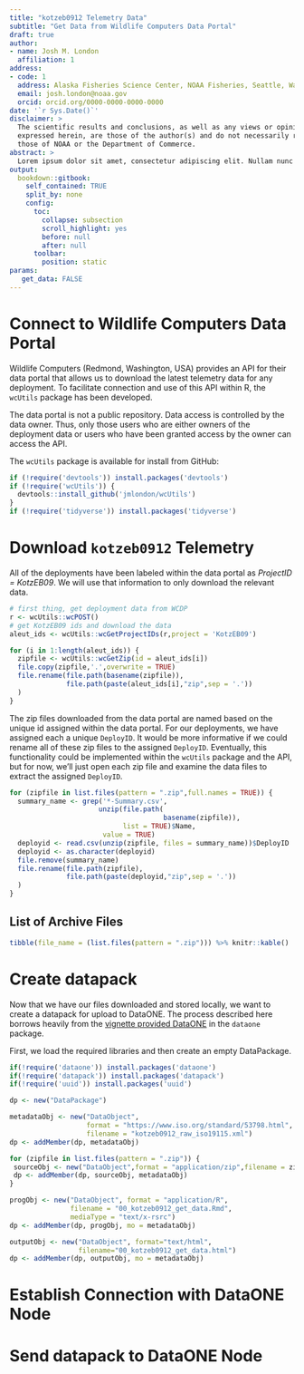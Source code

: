 ```yaml
---
title: "kotzeb0912 Telemetry Data"
subtitle: "Get Data from Wildlife Computers Data Portal"
draft: true
author:
- name: Josh M. London
  affiliation: 1
address:
- code: 1
  address: Alaska Fisheries Science Center, NOAA Fisheries, Seattle, Washington, USA
  email: josh.london@noaa.gov
  orcid: orcid.org/0000-0000-0000-0000
date: '`r Sys.Date()`'
disclaimer: >
  The scientific results and conclusions, as well as any views or opinions 
  expressed herein, are those of the author(s) and do not necessarily reflect 
  those of NOAA or the Department of Commerce.
abstract: >
  Lorem ipsum dolor sit amet, consectetur adipiscing elit. Nullam nunc enim, accumsan vel ante a, faucibus convallis lorem. Quisque sit amet tellus molestie, eleifend justo eu, dapibus diam. Suspendisse suscipit neque id sapien semper fermentum ac nec dui. Maecenas porttitor ligula ligula, a laoreet ex congue sed. Mauris in egestas elit. Curabitur ut tellus vel lacus maximus elementum. Cras et bibendum libero, nec pellentesque risus. Integer suscipit sodales nulla, ullamcorper faucibus erat aliquet et. Donec condimentum nisl at enim gravida consectetur. Sed luctus eleifend lorem, quis tempor nisi lacinia at. Quisque sodales semper orci, eu aliquam enim sagittis eget.
output:
  bookdown::gitbook:
    self_contained: TRUE
    split_by: none
    config:
      toc:
        collapse: subsection
        scroll_highlight: yes
        before: null
        after: null
      toolbar:
        position: static
params:
   get_data: FALSE
---
```


# Connect to Wildlife Computers Data Portal

Wildlife Computers (Redmond, Washington, USA) provides an API for their data
portal that allows us to download the latest telemetry data for any deployment. 
To facilitate connection and use of this API within R, the `wcUtils` package
has been developed.

The data portal is not a public repository. Data access is controlled by the
data owner. Thus, only those users who are either owners of the deployment 
data or users who have been granted access by the owner can access the API.

The `wcUtils` package is available for install from GitHub:

```r
if (!require('devtools')) install.packages('devtools')
if (!require('wcUtils')) {
  devtools::install_github('jmlondon/wcUtils')
}
if (!require('tidyverse')) install.packages('tidyverse')
```


# Download `kotzeb0912` Telemetry

All of the deployments have been labeled within the data portal as *ProjectID = KotzEB09*. We will use that information to only download the relevant data.

```r
# first thing, get deployment data from WCDP
r <- wcUtils::wcPOST()
# get KotzEB09 ids and download the data
aleut_ids <- wcUtils::wcGetProjectIDs(r,project = 'KotzEB09')

for (i in 1:length(aleut_ids)) {
  zipfile <- wcUtils::wcGetZip(id = aleut_ids[i])
  file.copy(zipfile,'.',overwrite = TRUE)
  file.rename(file.path(basename(zipfile)),
              file.path(paste(aleut_ids[i],"zip",sep = '.'))
  )
}
```

The zip files downloaded from the data portal are named based on the 
unique id assigned within the data portal. For our deployments, we have 
assigned each a unique `DeployID`. It would be more informative if we could
rename all of these zip files to the assigned `DeployID`. Eventually, this
functionality could be implemented within the `wcUtils` package and the API,
but for now, we'll just open each zip file and examine the data files to
extract the assigned `DeployID`.

```r
for (zipfile in list.files(pattern = ".zip",full.names = TRUE)) {
  summary_name <- grep('*-Summary.csv',
                      unzip(file.path(
                                      basename(zipfile)),
                            list = TRUE)$Name,
                       value = TRUE)
  deployid <- read.csv(unzip(zipfile, files = summary_name))$DeployID
  deployid <- as.character(deployid)
  file.remove(summary_name)
  file.rename(file.path(zipfile),
              file.path(paste(deployid,"zip",sep = '.'))
  )
}
```

## List of Archive Files

```r
tibble(file_name = (list.files(pattern = ".zip"))) %>% knitr::kable()
```

# Create datapack

Now that we have our files downloaded and stored locally, we want to create a
datapack for upload to DataONE. The process described here borrows heavily from
the [vignette provided DataONE](https://cran.r-project.org/web/packages/dataone/vignettes/upload-data.html) in the `dataone` package.

First, we load the required libraries and then create an empty DataPackage.

```r
if(!require('dataone')) install.packages('dataone')
if(!require('datapack')) install.packages('datapack')
if(!require('uuid')) install.packages('uuid')

dp <- new("DataPackage")
```

```r
metadataObj <- new("DataObject", 
                   format = "https://www.iso.org/standard/53798.html",
                   filename = "kotzeb0912_raw_iso19115.xml")
dp <- addMember(dp, metadataObj)

for (zipfile in list.files(pattern = ".zip")) {
 sourceObj <- new("DataObject",format = "application/zip",filename = zipfile)
 dp <- addMember(dp, sourceObj, metadataObj)
}

progObj <- new("DataObject", format = "application/R", 
               filename = "00_kotzeb0912_get_data.Rmd", 
               mediaType = "text/x-rsrc")
dp <- addMember(dp, progObj, mo = metadataObj)

outputObj <- new("DataObject", format="text/html", 
                 filename="00_kotzeb0912_get_data.html") 
dp <- addMember(dp, outputObj, mo = metadataObj)

```

# Establish Connection with DataONE Node

# Send datapack to DataONE Node

